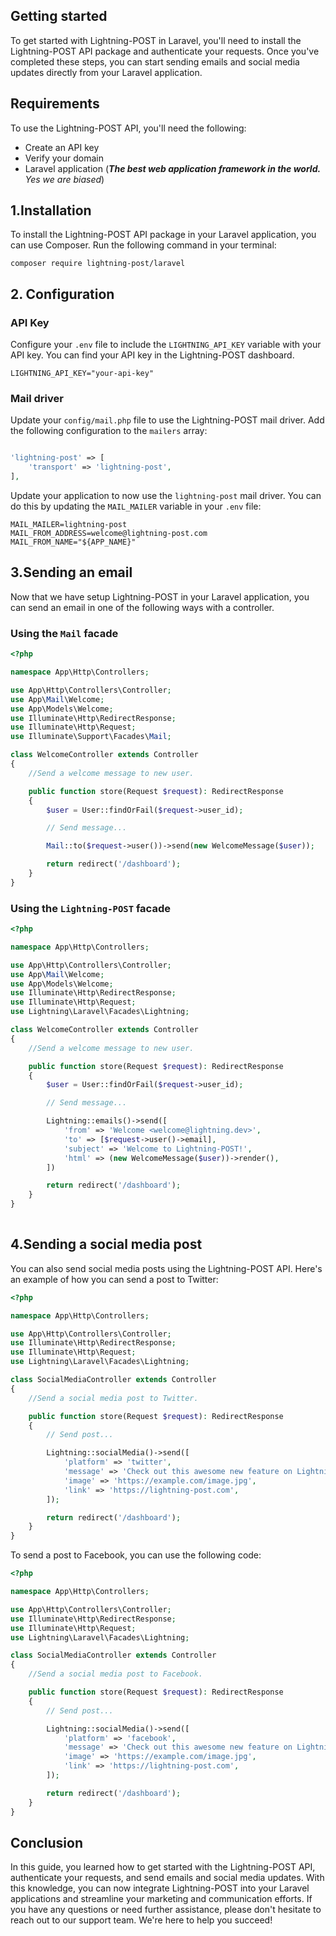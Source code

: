 ## Getting started
To get started with Lightning-POST in Laravel, you'll need to install the Lightning-POST API package and authenticate your requests. Once you've completed these steps, you can start sending emails and social media updates directly from your Laravel application.

## Requirements
To use the Lightning-POST API, you'll need the following:
- Create an API key
- Verify your domain
- Laravel application (_**The best web application framework in the world.** Yes we are biased_)

## 1.Installation
To install the Lightning-POST API package in your Laravel application, you can use Composer. Run the following command in your terminal:

```composer Composer
composer require lightning-post/laravel
```

## 2. Configuration

### API Key

Configure your `.env` file to include the `LIGHTNING_API_KEY` variable with your API key. You can find your API key in the Lightning-POST dashboard.

```env .env
LIGHTNING_API_KEY="your-api-key"
```

### Mail driver

Update your `config/mail.php` file to use the Lightning-POST mail driver. Add the following configuration to the `mailers` array:

```php config/mail.php

'lightning-post' => [
    'transport' => 'lightning-post',
],
```

Update your application to now use the `lightning-post` mail driver. You can do this by updating the `MAIL_MAILER` variable in your `.env` file:

```env .env
MAIL_MAILER=lightning-post
MAIL_FROM_ADDRESS=welcome@lightning-post.com
MAIL_FROM_NAME="${APP_NAME}"
```

## 3.Sending an email
Now that we have setup Lightning-POST in your Laravel application, you can send an email in one of the following ways with a controller.

### Using the `Mail` facade

```php WelcomeController.php
<?php

namespace App\Http\Controllers;

use App\Http\Controllers\Controller;
use App\Mail\Welcome;
use App\Models\Welcome;
use Illuminate\Http\RedirectResponse;
use Illuminate\Http\Request;
use Illuminate\Support\Facades\Mail;

class WelcomeController extends Controller
{
    //Send a welcome message to new user.

    public function store(Request $request): RedirectResponse
    {
        $user = User::findOrFail($request->user_id);

        // Send message...

        Mail::to($request->user())->send(new WelcomeMessage($user));

        return redirect('/dashboard');
    }
}

```

### Using the `Lightning-POST` facade

```php WelcomeController.php
<?php

namespace App\Http\Controllers;

use App\Http\Controllers\Controller;
use App\Mail\Welcome;
use App\Models\Welcome;
use Illuminate\Http\RedirectResponse;
use Illuminate\Http\Request;
use Lightning\Laravel\Facades\Lightning;

class WelcomeController extends Controller
{
    //Send a welcome message to new user.

    public function store(Request $request): RedirectResponse
    {
        $user = User::findOrFail($request->user_id);

        // Send message...

        Lightning::emails()->send([
            'from' => 'Welcome <welcome@lightning.dev>',
            'to' => [$request->user()->email],
            'subject' => 'Welcome to Lightning-POST!',
            'html' => (new WelcomeMessage($user))->render(),
        ])

        return redirect('/dashboard');
    }
}
    
```

## 4.Sending a social media post

You can also send social media posts using the Lightning-POST API. Here's an example of how you can send a post to Twitter:

```php SocialMediaController.php
<?php

namespace App\Http\Controllers;

use App\Http\Controllers\Controller;
use Illuminate\Http\RedirectResponse;
use Illuminate\Http\Request;
use Lightning\Laravel\Facades\Lightning;

class SocialMediaController extends Controller
{
    //Send a social media post to Twitter.

    public function store(Request $request): RedirectResponse
    {
        // Send post...

        Lightning::socialMedia()->send([
            'platform' => 'twitter',
            'message' => 'Check out this awesome new feature on Lightning-POST!',
            'image' => 'https://example.com/image.jpg',
            'link' => 'https://lightning-post.com',
        ]);

        return redirect('/dashboard');
    }
}
```

To send a post to Facebook, you can use the following code:

```php SocialMediaController.php
<?php

namespace App\Http\Controllers;

use App\Http\Controllers\Controller;
use Illuminate\Http\RedirectResponse;
use Illuminate\Http\Request;
use Lightning\Laravel\Facades\Lightning;

class SocialMediaController extends Controller
{
    //Send a social media post to Facebook.

    public function store(Request $request): RedirectResponse
    {
        // Send post...

        Lightning::socialMedia()->send([
            'platform' => 'facebook',
            'message' => 'Check out this awesome new feature on Lightning-POST!',
            'image' => 'https://example.com/image.jpg',
            'link' => 'https://lightning-post.com',
        ]);

        return redirect('/dashboard');
    }
}
```



## Conclusion

In this guide, you learned how to get started with the Lightning-POST API, authenticate your requests, and send emails and social media updates. With this knowledge, you can now integrate Lightning-POST into your Laravel applications and streamline your marketing and communication efforts. If you have any questions or need further assistance, please don't hesitate to reach out to our support team. We're here to help you succeed!